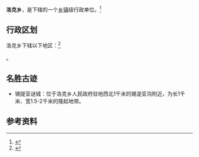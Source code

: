 {{中国乡级行政区|65/31/26/200/000}}

'''洛克乡'''，是{{PRC admin/fullname|65/31/26/200/000|3}}下辖的一个[[乡镇|乡镇]]级行政单位。<ref>{{PRC admin/ref sgc|{{PRC admin/parent|65/31/26/200/000}}}}</ref>

== 行政区划 ==

洛克乡下辖以下地区：<ref>{{PRC admin/ref sgc|65/31/26/200/000}}</ref>

{{PRC admin/children|65/31/26/200/000}}。

== 名胜古迹==
* 锡提亚谜城：位于洛克乡人民政府驻地西北1千米的锡湜亚沟附近，为长1千米、宽1.5-2千米的隆起地带。

== 参考资料 ==

{{reflist}}

{{PRC admin/navcat|65/31/26/200/000}}